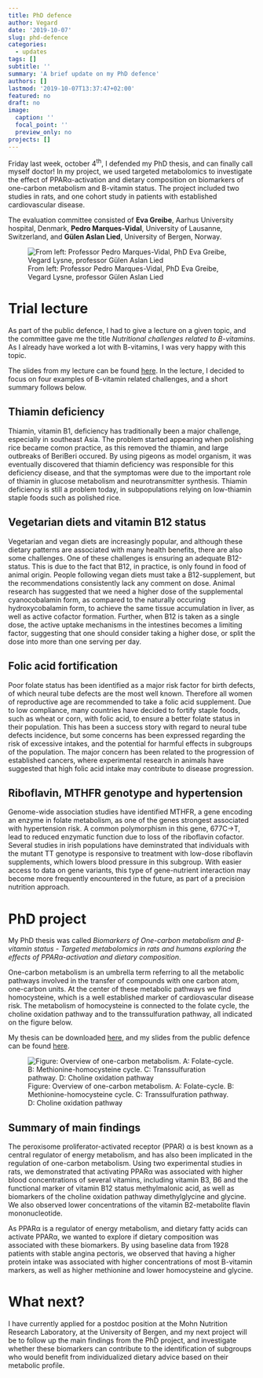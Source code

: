 ```yaml
---
title: PhD defence
author: Vegard
date: '2019-10-07'
slug: phd-defence
categories:
  - updates
tags: []
subtitle: ''
summary: 'A brief update on my PhD defence'
authors: []
lastmod: '2019-10-07T13:37:47+02:00'
featured: no
draft: no
image:
  caption: ''
  focal_point: ''
  preview_only: no
projects: []
---
```


Friday last week, october 4^th^, I defended my PhD thesis, and can finally call myself doctor! In my project, we used targeted metabolomics to investigate the effect of PPAR&alpha;-activation and dietary composition on biomarkers of one-carbon metabolism and B-vitamin status. The project included two studies in rats, and one cohort study in patients with established cardiovascular disease. 

The evaluation committee consisted of **Eva Greibe**, Aarhus University hospital, Denmark, **Pedro Marques-Vidal**, University of Lausanne, Switzerland, and **Gülen Aslan Lied**, University of Bergen, Norway.

![From left: Professor Pedro Marques-Vidal, PhD Eva Greibe, Vegard Lysne, professor Gülen Aslan Lied](/img/Vegard disputas.jpg)

# Trial lecture
As part of the public defence, I had to give a lecture on a given topic, and the committee gave me the title *Nutritional challenges related to B-vitamins*. As I already have worked a lot with B-vitamins, I was very happy with this topic. 

The slides from my lecture can be found [here](/contributions/presentations/Phd_triallecture_04102019.pdf). In the lecture, I decided to focus on four examples of B-vitamin related challenges, and a short summary follows below. 

## Thiamin deficiency
Thiamin, vitamin B1, deficiency has traditionally been a major challenge, especially in southeast Asia. The problem started appearing when polishing rice became comon practice, as this removed the thiamin, and large outbreaks of BeriBeri occured. By using pigeons as model organism, it was eventually discovered that thiamin deficiency was responsible for this deficiency disease, and that the symptomas were due to the important role of thiamin in glucose metabolism and neurotransmitter synthesis. Thiamin deficiency is still a problem today, in subpopulations relying on low-thiamin staple foods such as polished rice. 

## Vegetarian diets and vitamin B12 status
Vegetarian and vegan diets are increasingly popular, and although these dietary patterns are associated with many health benefits, there are also some challenges. One of these challenges is ensuring an adequate B12-status. This is due to the fact that B12, in practice, is only found in food of animal origin. People following vegan diets must take a B12-supplement, but the recommendations consistently lack any comment on dose. Animal research has suggested that we need a higher dose of the supplemental cyanocobalamin form, as compared to the naturally occuring hydroxycobalamin form, to achieve the same tissue accumulation in liver, as well as active cofactor formation. Further, when B12 is taken as a single dose, the active uptake mechanisms in the intestines becomes a limiting factor, suggesting that one should consider taking a higher dose, or split the dose into more than one serving per day. 

## Folic acid fortification
Poor folate status has been identified as a major risk factor for birth defects, of which neural tube defects are the most well known. Therefore all women of reproductive age are recommended to take a folic acid supplement. Due to low compliance, many countries have decided to fortify staple foods, such as wheat or corn, with folic acid, to ensure a better folate status in their population. This has been a success story with regard to neural tube defects incidence, but some concerns has been expressed regarding the risk of excessive intakes, and the potential for harmful effects in subgroups of the population. The major concern has been related to the progression of established cancers, where experimental research in animals have suggested that high folic acid intake may contribute to disease progression. 

## Riboflavin, MTHFR genotype and hypertension
Genome-wide association studies have identified MTHFR, a gene encoding an enzyme in folate metabolism, as one of the genes strongest associated with hypertension risk. A common polymorphism in this gene, 677C->T, lead to reduced enzymatic function due to loss of the riboflavin cofactor. Several studies in irish populations have deminstrated that individuals with the mutant TT genotype is responsive to treatment with low-dose riboflavin supplements, which lowers blood pressure in this subgroup. With easier access to data on gene variants, this type of gene-nutrient interaction may become more frequently encountered in the future, as part of a precision nutrition approach. 

# PhD project

My PhD thesis was called *Biomarkers of One-carbon metabolism and B-vitamin status - Targeted metabolomics in rats and humans exploring the effects of PPAR&alpha;-activation and dietary composition*. 

One-carbon metabolism is an umbrella term referring to all the metabolic pathways involved in the transfer of compounds with one carbon atom, one-carbon units. At the center of these metabolic pathways we find homocysteine, which is a well established marker of cardiovascular disease risk. The metabolism of homocysteine is connected to the folate cycle, the choline oxidation pathway and to the transsulfuration pathway, all indicated on the figure below. 

My thesis can be downloaded [here](/files/PhD_Thesis_Lysne_2019.pdf), and my slides from the public defence can be found [here](/contributions/presentations/Phd_defence_04102019.pdf).

![Figure: Overview of one-carbon metabolism. A: Folate-cycle. B: Methionine-homocysteine cycle. C: Transsulfuration pathway. D: Choline oxidation pathway](/img/Onecarbon_metabolism.tiff)

## Summary of main findings
The peroxisome proliferator-activated receptor (PPAR) &alpha; is best known as a central regulator of energy metabolism, and has also been implicated in the regulation of one-carbon metabolism. Using two experimental studies in rats, we demonstrated that activating PPAR&alpha; was associated with higher blood concentrations of several vitamins, including vitamin B3, B6 and the functional marker of vitamin B12 status methylmalonic acid, as well as biomarkers of the choline oxidation pathway dimethylglycine and glycine. We also observed lower concentrations of the vitamin B2-metabolite flavin mononucleotide.

As PPAR&alpha; is a regulator of energy metabolism, and dietary fatty acids can activate PPAR&alpha;, we wanted to explore if dietary composition was associated with these biomarkers. By using baseline data from 1928 patients with stable angina pectoris, we observed that having a higher protein intake was associated with higher concentrations of most B-vitamin markers, as well as higher methionine and lower homocysteine and glycine.

# What next?
I have currently applied for a postdoc position at the Mohn Nutrition Research Laboratory, at the University of Bergen, and my next project will be to follow up the main findings from the PhD project, and investigate whether these biomarkers can contribute to the identification of subgroups who would benefit from individualized dietary advice based on their metabolic profile. 